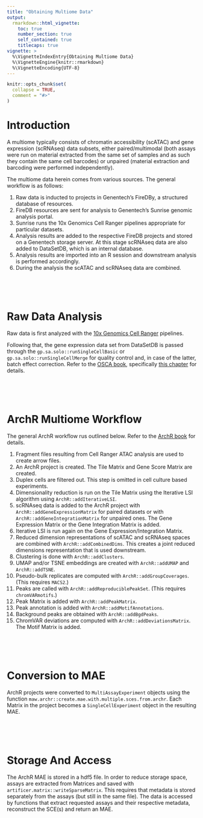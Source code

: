 ```yaml
---
title: "Obtaining Multiome Data"
output:
  rmarkdown::html_vignette:
    toc: true
    number_section: true
    self_contained: true
    titlecaps: true
vignette: >
  %\VignetteIndexEntry{Obtaining Multiome Data}
  %\VignetteEngine{knitr::rmarkdown}
  %\VignetteEncoding{UTF-8}
---
```


```r
knitr::opts_chunk$set(
  collapse = TRUE,
  comment = "#>"
)
```


# Introduction

A multiome typically consists of chromatin accessibility (scATAC) and gene expression (scRNAseq) data subsets, either paired/multimodal (both assays were run on material extracted from the same set of samples and as such they contain the same cell barcodes) or unpaired (material extraction and barcoding were performed independently).

The multiome data herein comes from various sources. The general workflow is as follows:

1. Raw data is inducted to projects in Genentech's FireDBy, a structured database of resources.
2. FireDB resources are sent for analysis to Genentech's Sunrise genomic analysis portal.
3. Sunrise runs the 10x Genomics Cell Ranger pipelines appropriate for particular datasets.
4. Analysis results are added to the respective FireDB projects and stored on a Genentech storage server. At this stage scRNAseq data are also added to DataSetDB, which is an internal database.
5. Analysis results are imported into an R session and downstream analysis is performed accordingly.
6. During the analysis the scATAC and scRNAseq data are combined.



<br><br><br>

# Raw Data Analysis

Raw data is first analyzed with the [10x Genomics Cell Ranger](https://www.10xgenomics.com/support) pipelines.

Following that, the gene expression data set from DataSetDB is passed through the `gp.sa.solo::runSingleCellBasic` or `gp.sa.solo::runSingleCellMerge` for quality control and, in case of the latter, batch effect correction. Refer to the [OSCA book](https://bioconductor.org/books/release/OSCA/), specifically [this chapter](http://bioconductor.org/books/3.15/OSCA.basic/index.html) for details.



<br><br><br>

# ArchR Multiome Workflow

The general ArchR workflow rus outlined below.
Refer to the [ArchR book](https://www.archrproject.com/bookdown/index.html) for details.

1. Fragment files resulting from Cell Ranger ATAC analysis are used to create arrow files.
2. An ArchR project is created. The Tile Matrix and Gene Score Matrix are created.
3. Duplex cells are filtered out. This step is omitted in cell culture based experiments.
4. Dimensionality reduction is run on the Tile Matrix using the Iterative LSI algorithm using `ArchR::addIterativeLSI`.
5. scRNAseq data is added to the ArchR project with `ArchR::addGeneExpressionMatrix` for paired datasets or with `ArchR::addGeneIntegrationMatrix` for unpaired ones. The Gene Expression Matrix or the Gene Integration Matrix is added.
6. Iterative LSI is run again on the Gene Expression/Integration Matrix.
7. Reduced dimension representations of scATAC and scRNAseq spaces are combined with `ArchR::addCombinedDims`. This creates a joint reduced dimensions representation that is used downstream.
8. Clustering is done with `ArchR::addClusters`.
9. UMAP and/or TSNE embeddings are created with `ArchR::addUMAP` and `ArchR::addTSNE`.
10. Pseudo-bulk replicates are computed with `ArchR::addGroupCoverages`. (This requires `MACS2`.)
11. Peaks are called with `ArchR::addReproduciblePeakSet`. (This requires `chromVARmotifs`.)
12. Peak Matrix is added with `ArchR::addPeakMatrix`.
13. Peak annotation is added with `ArchR::addMotifAnnotations`.
14. Background peaks are obtained with `ArchR::addBgdPeaks`.
15. ChromVAR deviations are computed with `ArchR::addDeviationsMatrix`. The Motif Matrix is added.



<br><br><br>

# Conversion to MAE

ArchR projects were converted to `MultiAssayExperiment` objects using the function `maw.archr::create.mae.with.multiple.sces.from.archr`. Each Matrix in the project becomes a `SingleCellExperiment` object in the resulting MAE.



<br><br><br>

# Storage And Access

The ArchR MAE is stored in a hdf5 file. In order to reduce storage space, assays are extracted from Matrices and saved with `artificer.matrix::writeSparseMatrix`. This requires that metadata is stored separately from the assays (but still in the same file). The data is accessed by functions that extract requested assays and their respective metadata, reconstruct the SCE(s) and return an MAE.
